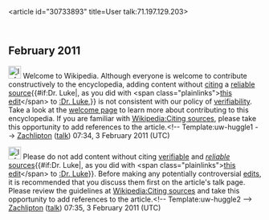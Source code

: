 <article id="30733893" title=User talk:71.197.129.203>
	<talkpage id="30733893" title="User talk:71.197.129.203">

== February 2011 ==

[[Image:Information.svg|25px|alt=|link=]] Welcome to Wikipedia. Although everyone is welcome to contribute constructively to the encyclopedia, adding content without [[Wikipedia:Citing sources|citing]] a [[Wikipedia:Reliable sources|reliable source]]{{#if:Dr. Luke|, as you did with &lt;span class=&quot;plainlinks&quot;&gt;[http://en.wikipedia.org/wiki/Dr._Luke?diff=411739396 this edit]&lt;/span&gt; to [[:Dr. Luke]],}} is not consistent with our policy of [[Wikipedia:Verifiability|verifiability]]. Take a look at the [[Wikipedia:Introduction|welcome page]] to learn more about contributing to this encyclopedia.  If you are familiar with [[Wikipedia:Citing sources]], please take this opportunity to add references to the article.&lt;!-- Template:uw-huggle1 --&gt; [[User:Zachlipton|Zachlipton]] ([[User talk:Zachlipton|talk]]) 07:34, 3 February 2011 (UTC)

[[Image:Information.svg|25px|alt=|link=]] Please do not add content without citing [[Wikipedia:Verifiability|verifiable]] and [[Wikipedia:Verifiability|''reliable'' sources]]{{#if:Dr. Luke|, as you did with &lt;span class=&quot;plainlinks&quot;&gt;[http://en.wikipedia.org/wiki/Dr._Luke?diff=411739510 this edit]&lt;/span&gt; to [[:Dr. Luke]]}}. Before making any potentially controversial [[Wikipedia:Editing policy|edits]], it is recommended that you discuss them first on the article's talk page. Please review the guidelines at [[Wikipedia:Citing sources]] and take this opportunity to add references to the article.&lt;!-- Template:uw-huggle2 --&gt; [[User:Zachlipton|Zachlipton]] ([[User talk:Zachlipton|talk]]) 07:35, 3 February 2011 (UTC)
	</talkpage>
</article>